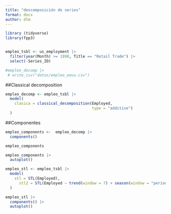 ```yaml
---
title: "descomposición de series"
format: docx
author: dlm
---
```


```r
library (tidyverse)
library(fpp3)


empleo_tsbl <- us_employment |> 
  filter(year(Month) >= 1990, Title == "Retail Trade") |> 
  select(-Series_ID)

#empleo_decomp |> 
 # write_csv("datos/empleo_eeuu.csv")
```

##Classical decomposition
```r
empleo_decomp <- empleo_tsbl |> 
  model(
    clasica = classical_decomposition(Employed,
                                      type = "additive")
  )
```
##Componentes
```r
empleo_components <-  empleo_decomp |> 
  components()

empleo_components
```
```r
empleo_components |>
  autoplot()
```
```r
empleo_stl <- empleo_tsbl |> 
  model(
    stl = STL(Employed),
      stl2 = STL(Employed ~ trend(window = 7) + season(window = "periodic"))
  )

empleo_stl |> 
  components() |> 
  autoplot()
```


